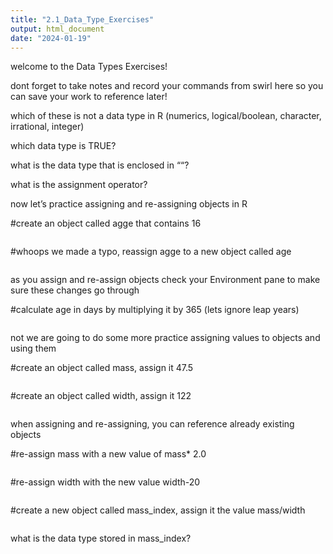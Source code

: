 ```yaml
---
title: "2.1_Data_Type_Exercises"
output: html_document
date: "2024-01-19"
---
```


welcome to the Data Types Exercises!

dont forget to take notes and record your commands from swirl here so you can save
your work to reference later!

which of these is not a data type in R (numerics, logical/boolean, character, irrational, integer)

which data type is TRUE?

what is the data type that is enclosed in ""?

what is the assignment operator?

now let's practice assigning and re-assigning objects in R

#create an object called agge that contains 16
```r

```

#whoops we made a typo, reassign agge to a new object called age
```r

```

as you assign and re-assign objects check your Environment pane to make sure these changes go through

#calculate age in days by multiplying it by 365 (lets ignore leap years)
```r

```


not we are going to do some more practice assigning values to objects and using them

#create an object called mass, assign it 47.5
```r

```

#create an object called width, assign it 122
```r

```

when assigning and re-assigning, you can reference already existing objects

#re-assign mass with a new value of mass* 2.0
```r

```

#re-assign width with the new value width-20
```r

```

#create a new object called mass_index, assign it the value mass/width
```r

```

what is the data type stored in mass_index?























